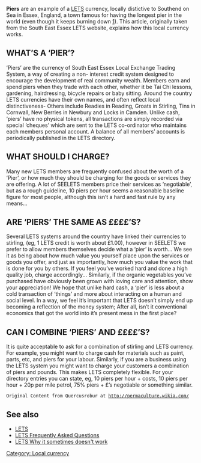 '''Piers''' are an example of a [[LETS]] currency, locally distictive to Southend on Sea in Essex, England, a town famous for having the longest pier in the world (even though it keeps burning down [http://en.wikipedia.org/wiki/Southend_Pier]). This article, originally taken from the South East Essex LETS website, explains how this local currency works.

==WHAT’S A ‘PIER’?==

‘Piers’ are the currency of South East Essex Local Exchange Trading System, a way of creating a non- interest credit system designed to encourage the development of real community wealth. Members earn and spend piers when they trade with each other, whether it be Tai Chi lessons, gardening, hairdressing, bicycle repairs or baby sitting. Around the country LETS currencies have their own names, and often reflect local distinctiveness- Others include Readies in Reading, Groats in Stirling, Tins in Cornwall, New Berries in Newbury and Locks in Camden.
Unlike cash, ‘piers’ have no physical tokens, all transactions are simply recorded via special ‘cheques’ which are sent to the LETS co-ordinator who maintains each members personal account. A balance of all members’ accounts is periodically published in the LETS directory.

==WHAT SHOULD I CHARGE?==

Many new LETS members are frequently confused about the worth of a ‘Pier’, or how much they should be charging for the goods or services they are offering. A lot of SEELETS members price their services as ‘negotiable’, but as a rough guideline, 10 piers per hour seems a reasonable baseline figure for most people, although this isn’t a hard and fast rule by any means...


==ARE ‘PIERS’ THE SAME AS ££££’S?==

Several LETS systems around the country have linked their currencies to stirling, (eg, 1 LETS credit is worth about £1.00), however in SEELETS we prefer to allow members themselves decide what a ‘pier’ is worth... We see it as being about how much value you yourself place upon the services or goods you offer, and just as importantly, how much you value the work that is done for you by others. If you feel you’ve worked hard and done a high quality job, charge accordingly... Similarly, if the organic vegetables you’ve purchased have obviously been grown with loving care and attention, show your appreciation!
We hope that unlike hard cash, a ‘pier’ is less about a cold transaction of ‘things’ and more about interacting on a human and social level. In a way, we feel it’s important that LETS doesn’t simply end up becoming a reflection of the money system; After all, isn’t it conventional economics that got the world into it’s present mess in the first place?

==CAN I COMBINE ‘PIERS’ AND ££££’S?==

It is quite acceptable to ask for a combination of stirling and LETS currency. For example, you might want to charge cash for materials such as paint, parts, etc, and piers for your labour. Similarly, if you are a business using the LETS system you might want to charge your customers a combination of piers and pounds. This makes LETS completely flexible. For your directory entries you can state, eg, 10 piers per hour + costs, 10 piers per hour + 20p per mile petrol, 75% piers + £’s negotiable or something similar.

 Original Content from Quercusrobur at http://permaculture.wikia.com/

==See also==
* [[LETS]]
* [[LETS Frequently Asked Questions]]
* [[LETS Why it sometimes doesn't work]]

[[Category: Local currency]]